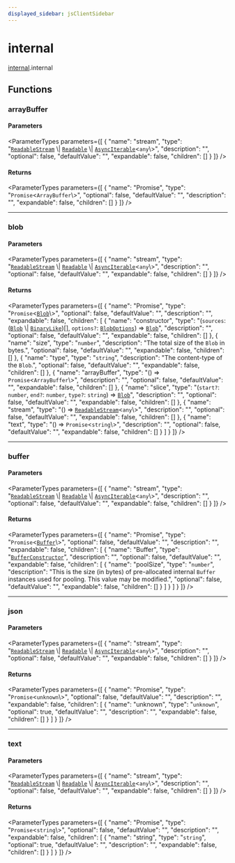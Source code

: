 ```yaml
---
displayed_sidebar: jsClientSidebar
---
```



# internal

[internal](../../modules/internal.mdx).internal

## Functions

### arrayBuffer

#### Parameters

<ParameterTypes parameters={[
  {
    "name": "stream",
    "type": "[`ReadableStream`](../interfaces/internal.ReadableStream-1.mdx) \\| [`Readable`](../classes/internal.Readable.mdx) \\| [`AsyncIterable`](../interfaces/internal.AsyncIterable.mdx)<`any`\\>",
    "description": "",
    "optional": false,
    "defaultValue": "",
    "expandable": false,
    "children": []
  }
]} />

#### Returns

<ParameterTypes parameters={[
  {
    "name": "Promise",
    "type": "`Promise`<`ArrayBuffer`\\>",
    "optional": false,
    "defaultValue": "",
    "description": "",
    "expandable": false,
    "children": []
  }
]} />

___

### blob

#### Parameters

<ParameterTypes parameters={[
  {
    "name": "stream",
    "type": "[`ReadableStream`](../interfaces/internal.ReadableStream-1.mdx) \\| [`Readable`](../classes/internal.Readable.mdx) \\| [`AsyncIterable`](../interfaces/internal.AsyncIterable.mdx)<`any`\\>",
    "description": "",
    "optional": false,
    "defaultValue": "",
    "expandable": false,
    "children": []
  }
]} />

#### Returns

<ParameterTypes parameters={[
  {
    "name": "Promise",
    "type": "`Promise`<[`Blob`](../classes/internal.Blob.mdx)\\>",
    "optional": false,
    "defaultValue": "",
    "description": "",
    "expandable": false,
    "children": [
      {
        "name": "constructor",
        "type": "(`sources`: ([`Blob`](../classes/internal.Blob.mdx) \\| [`BinaryLike`](../../modules/internal.mdx#binarylike))[], `options?`: [`BlobOptions`](../interfaces/internal.BlobOptions.mdx)) => [`Blob`](../classes/internal.Blob.mdx)",
        "description": "",
        "optional": false,
        "defaultValue": "",
        "expandable": false,
        "children": []
      },
      {
        "name": "size",
        "type": "`number`",
        "description": "The total size of the `Blob` in bytes.",
        "optional": false,
        "defaultValue": "",
        "expandable": false,
        "children": []
      },
      {
        "name": "type",
        "type": "`string`",
        "description": "The content-type of the `Blob`.",
        "optional": false,
        "defaultValue": "",
        "expandable": false,
        "children": []
      },
      {
        "name": "arrayBuffer",
        "type": "() => `Promise`<`ArrayBuffer`\\>",
        "description": "",
        "optional": false,
        "defaultValue": "",
        "expandable": false,
        "children": []
      },
      {
        "name": "slice",
        "type": "(`start?`: `number`, `end?`: `number`, `type?`: `string`) => [`Blob`](../classes/internal.Blob.mdx)",
        "description": "",
        "optional": false,
        "defaultValue": "",
        "expandable": false,
        "children": []
      },
      {
        "name": "stream",
        "type": "() => [`ReadableStream`](../../modules/internal.mdx#readablestream-1)<`any`\\>",
        "description": "",
        "optional": false,
        "defaultValue": "",
        "expandable": false,
        "children": []
      },
      {
        "name": "text",
        "type": "() => `Promise`<`string`\\>",
        "description": "",
        "optional": false,
        "defaultValue": "",
        "expandable": false,
        "children": []
      }
    ]
  }
]} />

___

### buffer

#### Parameters

<ParameterTypes parameters={[
  {
    "name": "stream",
    "type": "[`ReadableStream`](../interfaces/internal.ReadableStream-1.mdx) \\| [`Readable`](../classes/internal.Readable.mdx) \\| [`AsyncIterable`](../interfaces/internal.AsyncIterable.mdx)<`any`\\>",
    "description": "",
    "optional": false,
    "defaultValue": "",
    "expandable": false,
    "children": []
  }
]} />

#### Returns

<ParameterTypes parameters={[
  {
    "name": "Promise",
    "type": "`Promise`<[`Buffer`](../../modules/internal.mdx#buffer)\\>",
    "optional": false,
    "defaultValue": "",
    "description": "",
    "expandable": false,
    "children": [
      {
        "name": "Buffer",
        "type": "[`BufferConstructor`](../interfaces/internal.BufferConstructor.mdx)",
        "description": "",
        "optional": false,
        "defaultValue": "",
        "expandable": false,
        "children": [
          {
            "name": "poolSize",
            "type": "`number`",
            "description": "This is the size (in bytes) of pre-allocated internal `Buffer` instances used for pooling. This value may be modified.",
            "optional": false,
            "defaultValue": "",
            "expandable": false,
            "children": []
          }
        ]
      }
    ]
  }
]} />

___

### json

#### Parameters

<ParameterTypes parameters={[
  {
    "name": "stream",
    "type": "[`ReadableStream`](../interfaces/internal.ReadableStream-1.mdx) \\| [`Readable`](../classes/internal.Readable.mdx) \\| [`AsyncIterable`](../interfaces/internal.AsyncIterable.mdx)<`any`\\>",
    "description": "",
    "optional": false,
    "defaultValue": "",
    "expandable": false,
    "children": []
  }
]} />

#### Returns

<ParameterTypes parameters={[
  {
    "name": "Promise",
    "type": "`Promise`<`unknown`\\>",
    "optional": false,
    "defaultValue": "",
    "description": "",
    "expandable": false,
    "children": [
      {
        "name": "unknown",
        "type": "`unknown`",
        "optional": true,
        "defaultValue": "",
        "description": "",
        "expandable": false,
        "children": []
      }
    ]
  }
]} />

___

### text

#### Parameters

<ParameterTypes parameters={[
  {
    "name": "stream",
    "type": "[`ReadableStream`](../interfaces/internal.ReadableStream-1.mdx) \\| [`Readable`](../classes/internal.Readable.mdx) \\| [`AsyncIterable`](../interfaces/internal.AsyncIterable.mdx)<`any`\\>",
    "description": "",
    "optional": false,
    "defaultValue": "",
    "expandable": false,
    "children": []
  }
]} />

#### Returns

<ParameterTypes parameters={[
  {
    "name": "Promise",
    "type": "`Promise`<`string`\\>",
    "optional": false,
    "defaultValue": "",
    "description": "",
    "expandable": false,
    "children": [
      {
        "name": "string",
        "type": "`string`",
        "optional": true,
        "defaultValue": "",
        "description": "",
        "expandable": false,
        "children": []
      }
    ]
  }
]} />
